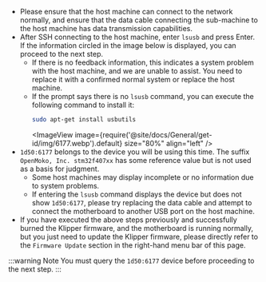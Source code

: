 * Please ensure that the host machine can connect to the network normally, and ensure that the data cable connecting the sub-machine to the host machine has data transmission capabilities.
* After SSH connecting to the host machine, enter `lsusb` and press Enter. If the information circled in the image below is displayed, you can proceed to the next step.
    * If there is no feedback information, this indicates a system problem with the host machine, and we are unable to assist. You need to replace it with a confirmed normal system or replace the host machine.
    * If the prompt says there is no `lsusb` command, you can execute the following command to install it:
        ```bash
        sudo apt-get install usbutils
        ```
        <ImageView image={require('@site/docs/General/get-id/img/6177.webp').default} size="80%" align="left" /> 
* `1d50:6177` belongs to the device you will be using this time. The suffix `OpenMoko, Inc. stm32f407xx` has some reference value but is not used as a basis for judgment.
    * Some host machines may display incomplete or no information due to system problems.
    * If entering the `lsusb` command displays the device but does not show `1d50:6177`, please try replacing the data cable and attempt to connect the motherboard to another USB port on the host machine.
* If you have executed the above steps previously and successfully burned the Klipper firmware, and the motherboard is running normally, but you just need to update the Klipper firmware, please directly refer to the `Firmware Update` section in the right-hand menu bar of this page.

:::warning Note
   You must query the `1d50:6177` device before proceeding to the next step.
:::